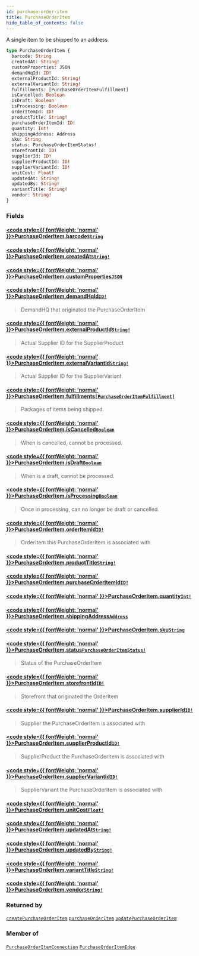 ```yaml
---
id: purchase-order-item
title: PurchaseOrderItem
hide_table_of_contents: false
---
```








A single item to be shipped to an address

```graphql
type PurchaseOrderItem {
  barcode: String
  createdAt: String!
  customProperties: JSON
  demandHqId: ID!
  externalProductId: String!
  externalVariantId: String!
  fulfillments: [PurchaseOrderItemFulfillment]
  isCancelled: Boolean
  isDraft: Boolean
  isProcessing: Boolean
  orderItemId: ID!
  productTitle: String!
  purchaseOrderItemId: ID!
  quantity: Int!
  shippingAddress: Address
  sku: String
  status: PurchaseOrderItemStatus!
  storefrontId: ID!
  supplierId: ID!
  supplierProductId: ID!
  supplierVariantId: ID!
  unitCost: Float!
  updatedAt: String!
  updatedBy: String!
  variantTitle: String!
  vendor: String!
}
```


### Fields

#### [<code style={{ fontWeight: 'normal' }}>PurchaseOrderItem.<b>barcode</b></code>](#)<Bullet />[`String`](/supply/api/graphql-admin/reference/scalars/string) <Badge class="secondary" text="scalar"/>
> 
> 

#### [<code style={{ fontWeight: 'normal' }}>PurchaseOrderItem.<b>createdAt</b></code>](#)<Bullet />[`String!`](/supply/api/graphql-admin/reference/scalars/string) <Badge class="secondary" text="non-null"/> <Badge class="secondary" text="scalar"/>
> 
> 

#### [<code style={{ fontWeight: 'normal' }}>PurchaseOrderItem.<b>customProperties</b></code>](#)<Bullet />[`JSON`](/supply/api/graphql-admin/reference/scalars/json) <Badge class="secondary" text="scalar"/>
> 
> 

#### [<code style={{ fontWeight: 'normal' }}>PurchaseOrderItem.<b>demandHqId</b></code>](#)<Bullet />[`ID!`](/supply/api/graphql-admin/reference/scalars/id) <Badge class="secondary" text="non-null"/> <Badge class="secondary" text="scalar"/>
> DemandHQ that originated the PurchaseOrderItem
> 

#### [<code style={{ fontWeight: 'normal' }}>PurchaseOrderItem.<b>externalProductId</b></code>](#)<Bullet />[`String!`](/supply/api/graphql-admin/reference/scalars/string) <Badge class="secondary" text="non-null"/> <Badge class="secondary" text="scalar"/>
> Actual Supplier ID for the SupplierProduct
> 

#### [<code style={{ fontWeight: 'normal' }}>PurchaseOrderItem.<b>externalVariantId</b></code>](#)<Bullet />[`String!`](/supply/api/graphql-admin/reference/scalars/string) <Badge class="secondary" text="non-null"/> <Badge class="secondary" text="scalar"/>
> Actual Supplier ID for the SupplierVariant
> 

#### [<code style={{ fontWeight: 'normal' }}>PurchaseOrderItem.<b>fulfillments</b></code>](#)<Bullet />[`[PurchaseOrderItemFulfillment]`](/supply/api/graphql-admin/reference/objects/purchase-order-item-fulfillment) <Badge class="secondary" text="list"/> <Badge class="secondary" text="object"/>
> Packages of items being shipped.
> 

#### [<code style={{ fontWeight: 'normal' }}>PurchaseOrderItem.<b>isCancelled</b></code>](#)<Bullet />[`Boolean`](/supply/api/graphql-admin/reference/scalars/boolean) <Badge class="secondary" text="scalar"/>
> When is cancelled, cannot be processed.
> 

#### [<code style={{ fontWeight: 'normal' }}>PurchaseOrderItem.<b>isDraft</b></code>](#)<Bullet />[`Boolean`](/supply/api/graphql-admin/reference/scalars/boolean) <Badge class="secondary" text="scalar"/>
> When is a draft, cannot be processed.
> 

#### [<code style={{ fontWeight: 'normal' }}>PurchaseOrderItem.<b>isProcessing</b></code>](#)<Bullet />[`Boolean`](/supply/api/graphql-admin/reference/scalars/boolean) <Badge class="secondary" text="scalar"/>
> Once in processing, can no longer be draft or cancelled.
> 

#### [<code style={{ fontWeight: 'normal' }}>PurchaseOrderItem.<b>orderItemId</b></code>](#)<Bullet />[`ID!`](/supply/api/graphql-admin/reference/scalars/id) <Badge class="secondary" text="non-null"/> <Badge class="secondary" text="scalar"/>
> OrderItem this PurchaseOrderItem is associated with
> 

#### [<code style={{ fontWeight: 'normal' }}>PurchaseOrderItem.<b>productTitle</b></code>](#)<Bullet />[`String!`](/supply/api/graphql-admin/reference/scalars/string) <Badge class="secondary" text="non-null"/> <Badge class="secondary" text="scalar"/>
> 
> 

#### [<code style={{ fontWeight: 'normal' }}>PurchaseOrderItem.<b>purchaseOrderItemId</b></code>](#)<Bullet />[`ID!`](/supply/api/graphql-admin/reference/scalars/id) <Badge class="secondary" text="non-null"/> <Badge class="secondary" text="scalar"/>
> 
> 

#### [<code style={{ fontWeight: 'normal' }}>PurchaseOrderItem.<b>quantity</b></code>](#)<Bullet />[`Int!`](/supply/api/graphql-admin/reference/scalars/int) <Badge class="secondary" text="non-null"/> <Badge class="secondary" text="scalar"/>
> 
> 

#### [<code style={{ fontWeight: 'normal' }}>PurchaseOrderItem.<b>shippingAddress</b></code>](#)<Bullet />[`Address`](/supply/api/graphql-admin/reference/objects/address) <Badge class="secondary" text="object"/>
> 
> 

#### [<code style={{ fontWeight: 'normal' }}>PurchaseOrderItem.<b>sku</b></code>](#)<Bullet />[`String`](/supply/api/graphql-admin/reference/scalars/string) <Badge class="secondary" text="scalar"/>
> 
> 

#### [<code style={{ fontWeight: 'normal' }}>PurchaseOrderItem.<b>status</b></code>](#)<Bullet />[`PurchaseOrderItemStatus!`](/supply/api/graphql-admin/reference/enums/purchase-order-item-status) <Badge class="secondary" text="non-null"/> <Badge class="secondary" text="enum"/>
> Status of the PurchaseOrderItem
> 

#### [<code style={{ fontWeight: 'normal' }}>PurchaseOrderItem.<b>storefrontId</b></code>](#)<Bullet />[`ID!`](/supply/api/graphql-admin/reference/scalars/id) <Badge class="secondary" text="non-null"/> <Badge class="secondary" text="scalar"/>
> Storefront that originated the OrderItem
> 

#### [<code style={{ fontWeight: 'normal' }}>PurchaseOrderItem.<b>supplierId</b></code>](#)<Bullet />[`ID!`](/supply/api/graphql-admin/reference/scalars/id) <Badge class="secondary" text="non-null"/> <Badge class="secondary" text="scalar"/>
> Supplier the PurchaseOrderItem is associated with
> 

#### [<code style={{ fontWeight: 'normal' }}>PurchaseOrderItem.<b>supplierProductId</b></code>](#)<Bullet />[`ID!`](/supply/api/graphql-admin/reference/scalars/id) <Badge class="secondary" text="non-null"/> <Badge class="secondary" text="scalar"/>
> SupplierProduct the PurchaseOrderItem is associated with
> 

#### [<code style={{ fontWeight: 'normal' }}>PurchaseOrderItem.<b>supplierVariantId</b></code>](#)<Bullet />[`ID!`](/supply/api/graphql-admin/reference/scalars/id) <Badge class="secondary" text="non-null"/> <Badge class="secondary" text="scalar"/>
> SupplierVariant the PurchaseOrderItem is associated with
> 

#### [<code style={{ fontWeight: 'normal' }}>PurchaseOrderItem.<b>unitCost</b></code>](#)<Bullet />[`Float!`](/supply/api/graphql-admin/reference/scalars/float) <Badge class="secondary" text="non-null"/> <Badge class="secondary" text="scalar"/>
> 
> 

#### [<code style={{ fontWeight: 'normal' }}>PurchaseOrderItem.<b>updatedAt</b></code>](#)<Bullet />[`String!`](/supply/api/graphql-admin/reference/scalars/string) <Badge class="secondary" text="non-null"/> <Badge class="secondary" text="scalar"/>
> 
> 

#### [<code style={{ fontWeight: 'normal' }}>PurchaseOrderItem.<b>updatedBy</b></code>](#)<Bullet />[`String!`](/supply/api/graphql-admin/reference/scalars/string) <Badge class="secondary" text="non-null"/> <Badge class="secondary" text="scalar"/>
> 
> 

#### [<code style={{ fontWeight: 'normal' }}>PurchaseOrderItem.<b>variantTitle</b></code>](#)<Bullet />[`String!`](/supply/api/graphql-admin/reference/scalars/string) <Badge class="secondary" text="non-null"/> <Badge class="secondary" text="scalar"/>
> 
> 

#### [<code style={{ fontWeight: 'normal' }}>PurchaseOrderItem.<b>vendor</b></code>](#)<Bullet />[`String!`](/supply/api/graphql-admin/reference/scalars/string) <Badge class="secondary" text="non-null"/> <Badge class="secondary" text="scalar"/>
> 
> 



### Returned by

[`createPurchaseOrderItem`](/supply/api/graphql-admin/reference/mutations/create-purchase-order-item)  <Badge class="secondary" text="mutation"/><Bullet />[`purchaseOrderItem`](/supply/api/graphql-admin/reference/queries/purchase-order-item)  <Badge class="secondary" text="query"/><Bullet />[`updatePurchaseOrderItem`](/supply/api/graphql-admin/reference/mutations/update-purchase-order-item)  <Badge class="secondary" text="mutation"/>

### Member of

[`PurchaseOrderItemConnection`](/supply/api/graphql-admin/reference/objects/purchase-order-item-connection)  <Badge class="secondary" text="object"/><Bullet />[`PurchaseOrderItemEdge`](/supply/api/graphql-admin/reference/objects/purchase-order-item-edge)  <Badge class="secondary" text="object"/>



